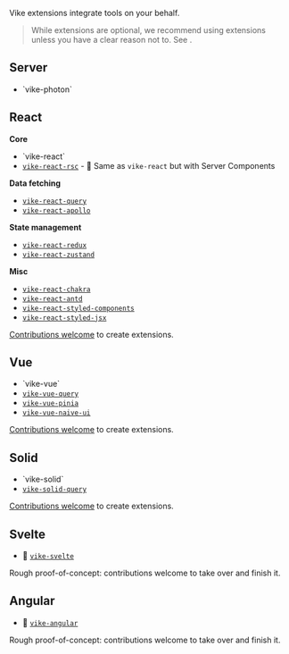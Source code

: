 
Vike extensions integrate tools on your behalf.

> While extensions are optional, we recommend using extensions unless you have a clear reason not to. See <Link href="/extension-vs-custom" />.

## Server

 - <Link href="/vike-photon">`vike-photon`</Link>

## React

**Core**

 - <Link href="/vike-react">`vike-react`</Link>
 - [`vike-react-rsc`](https://github.com/nitedani/vike-react-rsc) - 🚧 Same as `vike-react` but with <Link href="/react#react-server-components">Server Components</Link>

**Data fetching**

 - [`vike-react-query`](https://github.com/vikejs/vike-react/tree/main/packages/vike-react-query#readme)
 - [`vike-react-apollo`](https://github.com/vikejs/vike-react/tree/main/packages/vike-react-apollo#readme)

**State management**

 - [`vike-react-redux`](https://github.com/vikejs/vike-react/tree/main/packages/vike-react-redux#readme)
 - [`vike-react-zustand`](https://github.com/vikejs/vike-react/tree/main/packages/vike-react-zustand#readme)

**Misc**

 - [`vike-react-chakra`](https://github.com/vikejs/vike-react/tree/main/packages/vike-react-chakra#readme)
 - [`vike-react-antd`](https://github.com/vikejs/vike-react/tree/main/packages/vike-react-antd#readme)
 - [`vike-react-styled-components`](https://github.com/vikejs/vike-react/tree/main/packages/vike-react-styled-components#readme)
 - [`vike-react-styled-jsx`](https://github.com/vikejs/vike-react/tree/main/packages/vike-react-styled-jsx#readme)

<Contribution>[Contributions welcome](https://github.com/vikejs/vike/issues/1715) to create extensions.</Contribution>


## Vue

 - <Link href="/vike-vue">`vike-vue`</Link>
 - [`vike-vue-query`](https://github.com/vikejs/vike-vue/tree/main/packages/vike-vue-query#readme)
 - [`vike-vue-pinia`](https://github.com/vikejs/vike-vue/tree/main/packages/vike-vue-pinia#readme)
 - [`vike-vue-naive-ui`](https://github.com/Jearce/vike-vue-naive-ui)

<Contribution>[Contributions welcome](https://github.com/vikejs/vike/issues/1715) to create extensions.</Contribution>


## Solid

 - <Link href="/vike-solid">`vike-solid`</Link>
 - [`vike-solid-query`](https://github.com/vikejs/vike-solid/tree/main/packages/vike-solid-query#readme)

<Contribution>[Contributions welcome](https://github.com/vikejs/vike/issues/1715) to create extensions.</Contribution>


## Svelte

 - 🚧 [`vike-svelte`](https://github.com/brandonxiang/vike-svelte)

<Contribution>Rough proof-of-concept: contributions welcome to take over and finish it.</Contribution>


## Angular

 - 🚧 [`vike-angular`](https://github.com/vikejs/vike-angular)

<Contribution>Rough proof-of-concept: contributions welcome to take over and finish it.</Contribution>
